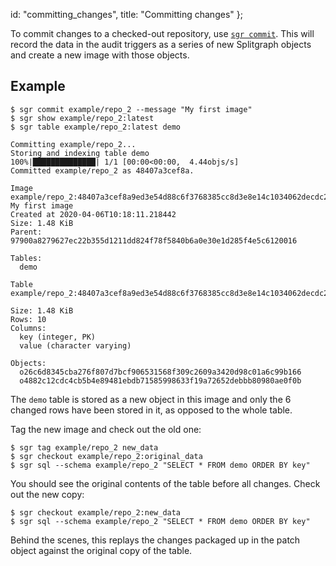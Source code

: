   id: "committing_changes",
  title: "Committing changes"
};

To commit changes to a checked-out repository, use [`sgr commit`](../sgr/image-management-creation/commit).
This will record the data in the audit triggers as a series of new Splitgraph objects and create
a new image with those objects.

## Example

```shell-session
$ sgr commit example/repo_2 --message "My first image"
$ sgr show example/repo_2:latest
$ sgr table example/repo_2:latest demo

Committing example/repo_2...
Storing and indexing table demo
100%|██████████████| 1/1 [00:00<00:00,  4.44objs/s]
Committed example/repo_2 as 48407a3cef8a.

Image example/repo_2:48407a3cef8a9ed3e54d88c6f3768385cc8d3e8e14c1034062decdc265f3d172
My first image
Created at 2020-04-06T10:18:11.218442
Size: 1.48 KiB
Parent: 97900a8279627ec22b355d1211dd824f78f5840b6a0e30e1d285f4e5c6120016

Tables:
  demo

Table example/repo_2:48407a3cef8a9ed3e54d88c6f3768385cc8d3e8e14c1034062decdc265f3d172/demo

Size: 1.48 KiB
Rows: 10
Columns:
  key (integer, PK)
  value (character varying)

Objects:
  o26c6d8345cba276f807d7bcf906531568f309c2609a3420d98c01a6c99b166
  o4882c12cdc4cb5b4e89481ebdb71585998633f19a72652debbb80980ae0f0b
```

The `demo` table is stored as a new object in this image and only the 6 changed rows
have been stored in it, as opposed to the whole table.

Tag the new image and check out the old one:

```shell-session
$ sgr tag example/repo_2 new_data
$ sgr checkout example/repo_2:original_data
$ sgr sql --schema example/repo_2 "SELECT * FROM demo ORDER BY key"
```

You should see the original contents of the table before all changes.
Check out the new copy:

```shell-session
$ sgr checkout example/repo_2:new_data
$ sgr sql --schema example/repo_2 "SELECT * FROM demo ORDER BY key"
```

Behind the scenes, this replays the changes packaged up in the patch
object against the original copy of the table.
